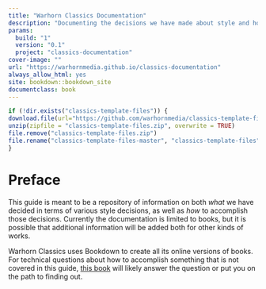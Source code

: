 ```yaml
--- 
title: "Warhorn Classics Documentation"
description: "Documenting the decisions we have made about style and how to accomplish them."
params:
  build: "1"
  version: "0.1"
  project: "classics-documentation"
cover-image: ""
url: "https://warhornmedia.github.io/classics-documentation"
always_allow_html: yes
site: bookdown::bookdown_site
documentclass: book
---
```


```r
if (!dir.exists("classics-template-files")) {
download.file(url="https://github.com/warhornmedia/classics-template-files/archive/master.zip", destfile = "classics-template-files.zip")
unzip(zipfile = "classics-template-files.zip", overwrite = TRUE)
file.remove("classics-template-files.zip")
file.rename("classics-template-files-master", "classics-template-files")
}
```

# Preface {-}

This guide is meant to be a repository of information on both *what* we have decided in terms of various style decisions, as well as *how* to accomplish those decisions. Currently the documentation is limited to books, but it is possible that additional information will be added both for other kinds of works.

Warhorn Classics uses Bookdown to create all its online versions of books. For technical questions about how to accomplish something that is not covered in this guide, [this book](https://bookdown.org/yihui/bookdown/) will likely answer the question or put you on the path to finding out.
